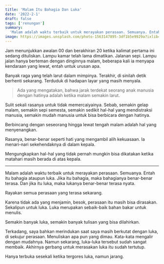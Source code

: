 ```yaml
---
title: 'Malam Itu Bahagia Dan Luka'
date: '2022-2-1'
draft: false
tags: ['renungan']
summary:
  'Malam adalah waktu terbaik untuk merayakan perasaan. Semuanya. Entah itu bahagia ataupun luka.'
image: https://images.unsplash.com/photo-1563147895-3df1b5e9929a?ixlib=rb-1.2.1&ixid=MnwxMjA3fDB8MHxwaG90by1wYWdlfHx8fGVufDB8fHx8&auto=format&fit=crop
---
```


Jam menunjukkan awalan 00 dan berakhiran 20 ketika kalimat pertama ini sedang dituliskan. Lampu
kamar telah lama dimatikan. Jalanan sepi. Lampu jalan hanya berteman dengan dinginnya malam,
beberapa kali ia menyapa kendaraan yang lewat, entah untuk urusan apa.

Banyak raga yang telah larut dalam mimpinya. Terakhir, di sinilah detik berhenti sekarang. Terduduk
di hadapan layar yang masih menyala.

> Ada yang mengatakan, bahwa jarak terdekat seorang anak manusia dengan hatinya adalah ketika malam
> semakin larut.

Sulit sekali rasanya untuk tidak memercaiyainya. Sebab, semakin gelap malam, semakin sepi semesta,
semakin sedikit hal-hal yang mendistraksi manusia, semakin mudah manusia untuk bisa berbicara dengan
hatinya.

Berbincang dengan seseorang hingga lewat tengah malam adalah hal yang menyenangkan.

Rasanya, benar-benar seperti hati yang mengambil alih kekuasaan. Ia menari-nari sekehendaknya di
dalam kepala.

Mengungkapkan hal-hal yang tidak pernah mungkin bisa dikatakan ketika matahari masih berada di atas
kepala.

---

Malam adalah waktu terbaik untuk merayakan perasaan. Semuanya. Entah itu bahagia ataupun luka. Jika
itu bahagia, maka bahagianya benar-benar terasa. Dan jika itu luka, maka lukanya benar-benar terasa
nyata.

Rayakan semua perasaan yang terasa sekarang.

Karena tidak ada yang menjamin, besok, perasaan itu masih bisa dirasakan. Sekalipun untuk luka. Luka
merupakan sebaik-baik bahan bakar untuk menulis.

Semakin banyak luka, semakin banyak tulisan yang bisa dilahirkan.

Terkadang, saya bahkan merindukan saat saya masih berkutat dengan luka, di sekujur perasaan.
Menuliskan apa pun yang dimau. Kata-kata mengalir dengan mudahnya. Namun sekarang, luka-luka
tersebut sudah sangat membaik. Akhirnya gerbang untuk merasakan luka itu sudah tertutup.

Hanya terbuka sesekali ketika tergores luka, namun jarang.
